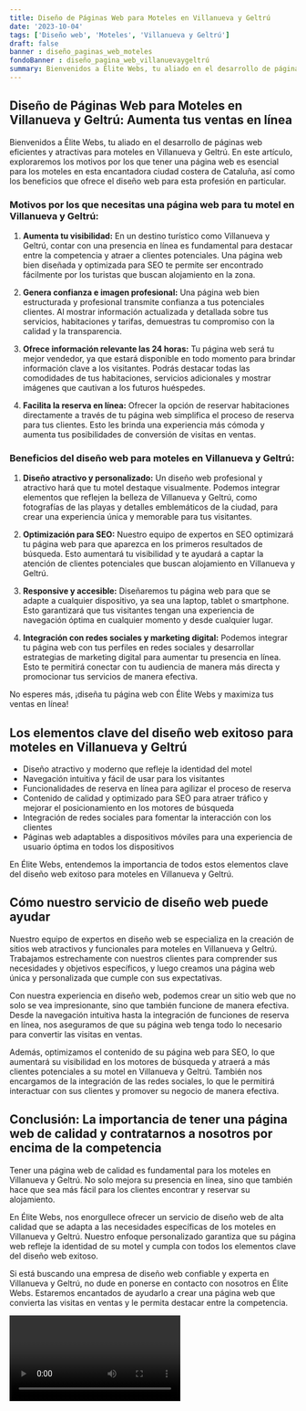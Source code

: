```yaml
---
title: Diseño de Páginas Web para Moteles en Villanueva y Geltrú
date: '2023-10-04'
tags: ['Diseño web', 'Moteles', 'Villanueva y Geltrú']
draft: false
banner : diseño_paginas_web_moteles
fondoBanner : diseño_pagina_web_villanuevaygeltrú
summary: Bienvenidos a Élite Webs, tu aliado en el desarrollo de páginas web eficientes y atractivas para moteles en Villanueva y Geltrú. En este artículo, exploraremos los motivos por los que tener una página web es esencial para los moteles en esta encantadora ciudad costera de Cataluña, así como los beneficios que ofrece el diseño web para esta profesión en particular.
---
```


## **Diseño de Páginas Web para Moteles en Villanueva y Geltrú: Aumenta tus ventas en línea**

Bienvenidos a Élite Webs, tu aliado en el desarrollo de páginas web eficientes y atractivas para moteles en Villanueva y Geltrú. En este artículo, exploraremos los motivos por los que tener una página web es esencial para los moteles en esta encantadora ciudad costera de Cataluña, así como los beneficios que ofrece el diseño web para esta profesión en particular.

### **Motivos por los que necesitas una página web para tu motel en Villanueva y Geltrú:**

1. **Aumenta tu visibilidad:** En un destino turístico como Villanueva y Geltrú, contar con una presencia en línea es fundamental para destacar entre la competencia y atraer a clientes potenciales. Una página web bien diseñada y optimizada para SEO te permite ser encontrado fácilmente por los turistas que buscan alojamiento en la zona.

2. **Genera confianza e imagen profesional:** Una página web bien estructurada y profesional transmite confianza a tus potenciales clientes. Al mostrar información actualizada y detallada sobre tus servicios, habitaciones y tarifas, demuestras tu compromiso con la calidad y la transparencia.

3. **Ofrece información relevante las 24 horas:** Tu página web será tu mejor vendedor, ya que estará disponible en todo momento para brindar información clave a los visitantes. Podrás destacar todas las comodidades de tus habitaciones, servicios adicionales y mostrar imágenes que cautivan a los futuros huéspedes.

4. **Facilita la reserva en línea:** Ofrecer la opción de reservar habitaciones directamente a través de tu página web simplifica el proceso de reserva para tus clientes. Esto les brinda una experiencia más cómoda y aumenta tus posibilidades de conversión de visitas en ventas.

### **Beneficios del diseño web para moteles en Villanueva y Geltrú:**

1. **Diseño atractivo y personalizado:** Un diseño web profesional y atractivo hará que tu motel destaque visualmente. Podemos integrar elementos que reflejen la belleza de Villanueva y Geltrú, como fotografías de las playas y detalles emblemáticos de la ciudad, para crear una experiencia única y memorable para tus visitantes.

2. **Optimización para SEO:** Nuestro equipo de expertos en SEO optimizará tu página web para que aparezca en los primeros resultados de búsqueda. Esto aumentará tu visibilidad y te ayudará a captar la atención de clientes potenciales que buscan alojamiento en Villanueva y Geltrú.

3. **Responsive y accesible:** Diseñaremos tu página web para que se adapte a cualquier dispositivo, ya sea una laptop, tablet o smartphone. Esto garantizará que tus visitantes tengan una experiencia de navegación óptima en cualquier momento y desde cualquier lugar.

4. **Integración con redes sociales y marketing digital:** Podemos integrar tu página web con tus perfiles en redes sociales y desarrollar estrategias de marketing digital para aumentar tu presencia en línea. Esto te permitirá conectar con tu audiencia de manera más directa y promocionar tus servicios de manera efectiva.

No esperes más, ¡diseña tu página web con Élite Webs y maximiza tus ventas en línea!

<GifSeo />

<Cta />

## Los elementos clave del diseño web exitoso para moteles en Villanueva y Geltrú
- Diseño atractivo y moderno que refleje la identidad del motel
- Navegación intuitiva y fácil de usar para los visitantes
- Funcionalidades de reserva en línea para agilizar el proceso de reserva
- Contenido de calidad y optimizado para SEO para atraer tráfico y mejorar el posicionamiento en los motores de búsqueda
- Integración de redes sociales para fomentar la interacción con los clientes
- Páginas web adaptables a dispositivos móviles para una experiencia de usuario óptima en todos los dispositivos

En Élite Webs, entendemos la importancia de todos estos elementos clave del diseño web exitoso para moteles en Villanueva y Geltrú. 
## Cómo nuestro servicio de diseño web puede ayudar
Nuestro equipo de expertos en diseño web se especializa en la creación de sitios web atractivos y funcionales para moteles en Villanueva y Geltrú. Trabajamos estrechamente con nuestros clientes para comprender sus necesidades y objetivos específicos, y luego creamos una página web única y personalizada que cumple con sus expectativas.

Con nuestra experiencia en diseño web, podemos crear un sitio web que no solo se vea impresionante, sino que también funcione de manera efectiva. Desde la navegación intuitiva hasta la integración de funciones de reserva en línea, nos aseguramos de que su página web tenga todo lo necesario para convertir las visitas en ventas.

Además, optimizamos el contenido de su página web para SEO, lo que aumentará su visibilidad en los motores de búsqueda y atraerá a más clientes potenciales a su motel en Villanueva y Geltrú. También nos encargamos de la integración de las redes sociales, lo que le permitirá interactuar con sus clientes y promover su negocio de manera efectiva.

## Conclusión: La importancia de tener una página web de calidad y contratarnos a nosotros por encima de la competencia
Tener una página web de calidad es fundamental para los moteles en Villanueva y Geltrú. No solo mejora su presencia en línea, sino que también hace que sea más fácil para los clientes encontrar y reservar su alojamiento.

En Élite Webs, nos enorgullece ofrecer un servicio de diseño web de alta calidad que se adapta a las necesidades específicas de los moteles en Villanueva y Geltrú. Nuestro enfoque personalizado garantiza que su página web refleje la identidad de su motel y cumpla con todos los elementos clave del diseño web exitoso.

Si está buscando una empresa de diseño web confiable y experta en Villanueva y Geltrú, no dude en ponerse en contacto con nosotros en Élite Webs. Estaremos encantados de ayudarlo a crear una página web que convierta las visitas en ventas y le permita destacar entre la competencia.

<Video />

<CtaBot job='Moteles' city='Villanueva y Geltrú'/>

<Gmaps query='Villanueva y Geltrú+españa+maps' />